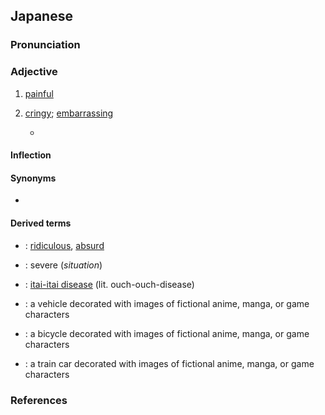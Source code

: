 ==Japanese==
{{ja-kanjitab|いた|sort=いたい|yomi=kun|alt=イタい:particularly&#32;the&#32;"cringy"&#32;sense}}

===Pronunciation===
{{ja-pron|いたい|acc=2|acc_ref=SMK2}}
{{ja-ojad}}

===Adjective===
{{ja-adj|infl=i|いたい}}

# [[painful]]
#: {{ja-usex|頭が'''痛い'''。|あたま が '''いたい'''。|I have a headache.}}
#: {{ja-usex|お腹が'''痛い'''。|おなか が '''いたい'''。|My stomach hurts.}}
#: {{ja-usex|痛っ！|いたっ！|Ow!}}
# {{ja-def|イタい}} {{lb|ja|slang}} [[cringy]]; [[embarrassing]]
#* {{quote-web|ja|date=<!--republished in October 2020-->|author={{lang|ja|いたる}}|title={{lang|ja|#31 アオバ、妹いるってよ}}|work={{w2|ja|キモオタ、アイドルやるってよ}}|trans-work=|url=https://seiga.nicovideo.jp/watch/mg515487}}
#*: {{ja-usex|「[[てっきり]][[推し]]を[[自%分]]の[[妹]]とか[[言う|言っ]]てる'''イタい'''[[人]]かと[[思う|思っ]]てましたよ〜」|「てっきり おし を じ%ぶん の いもうと と か いってる '''イタい''' ひと か と おもってました よ〜」|"I totally thought that you were just one of those '''embarassing''' people who call their favorite idol their little sister or something!"}}

====Inflection====
{{ja-i|いた}}

====Synonyms====
* {{sense|embarrassing}} {{ja-r|痛%々しい|いた%いたし.い}}

====Derived terms====
* {{ja-r|片%腹%痛い|かた%はら%いたい}}: [[ridiculous]], [[absurd]]
* {{ja-r|手%痛い|て%いたい}}: severe (''situation'')
* {{ja-r|痛い 痛い 病|いたい いたい びょう}}: [[itai-itai disease]] (lit. ouch-ouch-disease)
* {{ja-r|痛%車|いた%しゃ}}: a vehicle decorated with images of fictional anime, manga, or game characters
* {{ja-r|痛チャリ|いたチャリ}}: a bicycle decorated with images of fictional anime, manga, or game characters
* {{ja-r|痛%電|いた%でん}}: a train car decorated with images of fictional anime, manga, or game characters

===References===
<references/>
